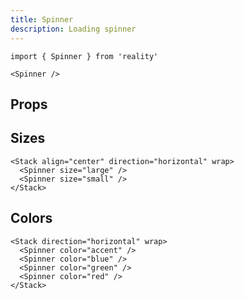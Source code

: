```yaml
---
title: Spinner
description: Loading spinner
---
```


```tsx
import { Spinner } from 'reality'
```

```tsx expand=true live=true
<Spinner />
```

## Props

<PropsTable sourceLink={sourceLink} types={types} />

## Sizes

```tsx live=true
<Stack align="center" direction="horizontal" wrap>
  <Spinner size="large" />
  <Spinner size="small" />
</Stack>
```

## Colors

```tsx live=true
<Stack direction="horizontal" wrap>
  <Spinner color="accent" />
  <Spinner color="blue" />
  <Spinner color="green" />
  <Spinner color="red" />
</Stack>
```
